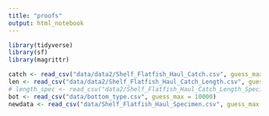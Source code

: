 ```yaml
---
title: "proofs"
output: html_notebook
---
```


```r
library(tidyverse)
library(sf)
library(magrittr)
```

```r
catch <- read_csv("data/data2/Shelf_Flatfish_Haul_Catch.csv", guess_max = 10000)
len <- read_csv("data/data2/Shelf_Flatfish_Haul_Catch_Length.csv", guess_max = 10000)
# length_spec <- read_csv("data2/Shelf_Flatfish_Haul_Catch_Length_Specimen.csv", guess_max = 10000)
bot <- read_csv("data/bottom_type.csv", guess_max = 10000)
newdata <- read_csv("data/Shelf_Flatfish_Haul_Specimen.csv", guess_max = 10000)
```
